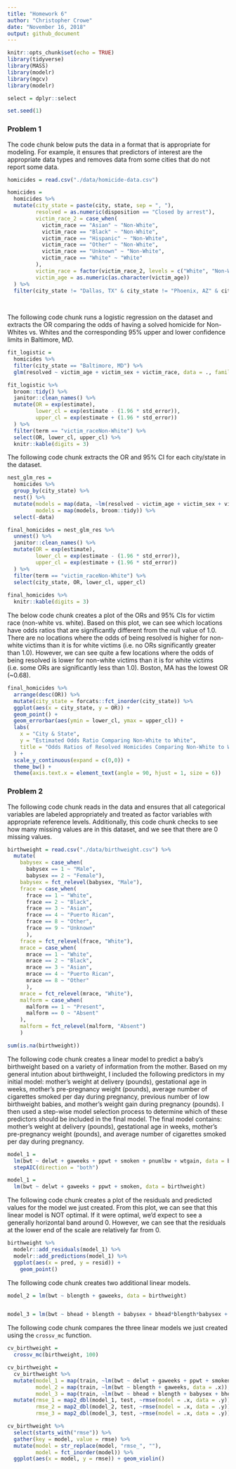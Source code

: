 ```yaml
---
title: "Homework 6"
author: "Christopher Crowe"
date: "November 16, 2018"
output: github_document
---
```


```r
knitr::opts_chunk$set(echo = TRUE)
library(tidyverse)
library(MASS)
library(modelr)
library(mgcv)
library(modelr)

select = dplyr::select

set.seed(1)

```

### Problem 1

The code chunk below puts the data in a format that is appropriate for modeling. For example, it ensures that predictors of interest are the appropriate data types and removes data from some cities that do not report some data.

```r
homicides = read.csv("./data/homicide-data.csv")

homicides = 
  homicides %>% 
  mutate(city_state = paste(city, state, sep = ", "),
         resolved = as.numeric(disposition == "Closed by arrest"),
         victim_race_2 = case_when(
           victim_race == "Asian" ~ "Non-White",
           victim_race == "Black" ~ "Non-White",
           victim_race == "Hispanic" ~ "Non-White",
           victim_race == "Other" ~ "Non-White",
           victim_race == "Unknown" ~ "Non-White",
           victim_race == "White" ~ "White"
         ),
         victim_race = factor(victim_race_2, levels = c("White", "Non-White")),
         victim_age = as.numeric(as.character(victim_age))
  ) %>% 
  filter(city_state != "Dallas, TX" & city_state != "Phoenix, AZ" & city_state != "Kansas City, MO" & city_state != "Tulsa, AL")
 
  
```

The following code chunk runs a logistic regression on the dataset and extracts the OR comparing the odds of having a solved homicide for Non-Whites vs. Whites and the corresponding 95% upper and lower confidence limits in Baltimore, MD.  

```r
fit_logistic = 
  homicides %>% 
  filter(city_state == "Baltimore, MD") %>% 
  glm(resolved ~ victim_age + victim_sex + victim_race, data = ., family = binomial())

fit_logistic %>% 
  broom::tidy() %>% 
  janitor::clean_names() %>% 
  mutate(OR = exp(estimate),
         lower_cl = exp(estimate - (1.96 * std_error)),
         upper_cl = exp(estimate + (1.96 * std_error))
  ) %>%
  filter(term == "victim_raceNon-White") %>% 
  select(OR, lower_cl, upper_cl) %>% 
  knitr::kable(digits = 3)

```

The following code chunk extracts the OR and 95% CI for each city/state in the dataset. 

```r

nest_glm_res =
  homicides %>% 
  group_by(city_state) %>% 
  nest() %>% 
  mutate(models = map(data, ~lm(resolved ~ victim_age + victim_sex + victim_race, data = .x)),
         models = map(models, broom::tidy)) %>% 
  select(-data)

final_homicides = nest_glm_res %>% 
  unnest() %>% 
  janitor::clean_names() %>% 
  mutate(OR = exp(estimate),
         lower_cl = exp(estimate - (1.96 * std_error)),
         upper_cl = exp(estimate + (1.96 * std_error))
  ) %>% 
  filter(term == "victim_raceNon-White") %>%
  select(city_state, OR, lower_cl, upper_cl) 
  
final_homicides %>% 
  knitr::kable(digits = 3)
```

The below code chunk creates a plot of the ORs and 95% CIs for victim race (non-white vs. white). Based on this plot, we can see which locations have odds ratios that are significantly different from the null value of 1.0. There are no locations where the odds of being resolved is higher for non-white victims than it is for white victims (i.e. no ORs significantly greater than 1.0). However, we can see quite a few locations where the odds of being resolved is lower for non-white victims than it is for white victims (i.e. some ORs are significantly less than 1.0). Boston, MA has the lowest OR (~0.68). 

```r
final_homicides %>% 
  arrange(desc(OR)) %>% 
  mutate(city_state = forcats::fct_inorder(city_state)) %>% 
  ggplot(aes(x = city_state, y = OR)) +
  geom_point() +
  geom_errorbar(aes(ymin = lower_cl, ymax = upper_cl)) +
  labs(
    x = "City & State",
    y = "Estimated Odds Ratio Comparing Non-White to White",
    title = "Odds Ratios of Resolved Homicides Comparing Non-White to White"
  ) +
  scale_y_continuous(expand = c(0,0)) +
  theme_bw() +
  theme(axis.text.x = element_text(angle = 90, hjust = 1, size = 6)) 
```

### Problem 2

The following code chunk reads in the data and ensures that all categorical variables are labeled appropriately and treated as factor variables with appropriate reference levels. Additionally, this code chunk checks to see how many missing values are in this dataset, and we see that there are 0 missing values. 

```r
birthweight = read.csv("./data/birthweight.csv") %>% 
  mutate(
    babysex = case_when(
      babysex == 1 ~ "Male",
      babysex == 2 ~ "Female"),
    babysex = fct_relevel(babysex, "Male"),
    frace = case_when(
      frace == 1 ~ "White",
      frace == 2 ~ "Black",
      frace == 3 ~ "Asian",
      frace == 4 ~ "Puerto Rican",
      frace == 8 ~ "Other",
      frace == 9 ~ "Unknown"
      ),
    frace = fct_relevel(frace, "White"),
    mrace = case_when(
      mrace == 1 ~ "White",
      mrace == 2 ~ "Black",
      mrace == 3 ~ "Asian",
      mrace == 4 ~ "Puerto Rican",
      mrace == 8 ~ "Other"
      ),
    mrace = fct_relevel(mrace, "White"),
    malform = case_when(
      malform == 1 ~ "Present",
      malform == 0 ~ "Absent"
    ),
    malform = fct_relevel(malform, "Absent")
    )

sum(is.na(birthweight))


```

The following code chunk creates a linear model to predict a baby's birthweight based on a variety of information from the mother. Based on my general intution about birthweight, I included the following predictors in my initial model: mother's weight at delivery (pounds), gestational age in weeks, mother's pre-pregnancy weight (pounds), average number of cigarettes smoked per day during pregnancy, previous number of low birthweight babies, and mother's weight gain during pregnancy (pounds). I then used a step-wise model selection process to determine which of these predictors should be included in the final model. The final model contains: mother's weight at delivery (pounds), gestational age in weeks, mother's pre-pregnancy weight (pounds), and average number of cigarettes smoked per day during pregnancy.

```r
model_1 = 
  lm(bwt ~ delwt + gaweeks + ppwt + smoken + pnumlbw + wtgain, data = birthweight) %>% 
  stepAIC(direction = "both")

model_1 = 
  lm(bwt ~ delwt + gaweeks + ppwt + smoken, data = birthweight)

```

The following code chunk creates a plot of the residuals and predicted values for the model we just created. From this plot, we can see that this linear model is NOT optimal. If it were optimal, we'd expect to see a generally horizontal band around 0. However, we can see that the residuals at the lower end of the scale are relatively far from 0.  

```r
birthweight %>% 
  modelr::add_residuals(model_1) %>% 
  modelr::add_predictions(model_1) %>% 
  ggplot(aes(x = pred, y = resid)) +
    geom_point()
```


The following code chunk creates two additional linear models.

```r

model_2 = lm(bwt ~ blength + gaweeks, data = birthweight)


model_3 = lm(bwt ~ bhead + blength + babysex + bhead*blength*babysex + bhead*blength + bhead*babysex + blength+babysex, data = birthweight)

```

The following code chunk compares the three linear models we just created using the `crossv_mc` function. 

```r
cv_birthweight = 
  crossv_mc(birthweight, 100)

cv_birthweight = 
  cv_birthweight %>% 
  mutate(model_1 = map(train, ~lm(bwt ~ delwt + gaweeks + ppwt + smoken, data = .x)),
         model_2 = map(train, ~lm(bwt ~ blength + gaweeks, data = .x)),
         model_3 = map(train, ~lm(bwt ~ bhead + blength + babysex + bhead*blength*babysex + bhead*blength + bhead*babysex + blength+babysex, data = .x))) %>% 
  mutate(rmse_1 = map2_dbl(model_1, test, ~rmse(model = .x, data = .y)),
         rmse_2 = map2_dbl(model_2, test, ~rmse(model = .x, data = .y)),
         rmse_3 = map2_dbl(model_3, test, ~rmse(model = .x, data = .y)))

cv_birthweight %>% 
  select(starts_with("rmse")) %>% 
  gather(key = model, value = rmse) %>% 
  mutate(model = str_replace(model, "rmse_", ""),
         model = fct_inorder(model)) %>% 
  ggplot(aes(x = model, y = rmse)) + geom_violin()
```

